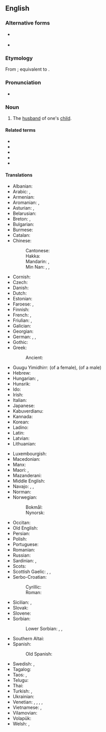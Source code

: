 ==English==

===Alternative forms===
* {{q|rare}}  {{alter|en|soninlaw}}
* {{sense|Exmoor dial.}} {{l|en|zinnila}}

===Etymology===
From {{inh|en|enm|sone in lawe}}; equivalent to {{af|en|son|in|law}}.

===Pronunciation===
* {{audio|en-us-son-in-law.ogg|Audio (US)|lang=en}}

===Noun===
{{en-noun|head=[[son]][[-in-law]]|sons-in-law}}

# The [[husband]] of one's [[child]].

====Related terms====
* {{l|en|brother-in-law}}
* {{l|en|daughter-in-law}}
* {{l|en|father-in-law}}
* {{l|en|mother-in-law}}
* {{l|en|sister-in-law}}

====Translations====
{{trans-top|son-in-law}}
* Albanian: {{t+|sq|dhëndër|m}}
* Arabic: {{t|ar|زَوْج اَلاِبْنَة|m}}, {{t+|ar|صِهْر|m}}
* Armenian: {{t+|hy|փեսա}}
* Aromanian: {{t|rup|dziniri|m}}, {{t|rup|dzinire|m}}
* Asturian: {{t+|ast|xenru|m}}, {{t+|ast|xenral|m}}
* Belarusian: {{t|be|зяць|m}}
* Breton: {{t+|br|mab-kaer|m}}, {{t+|br|deuñv|m}}
* Bulgarian: {{t+|bg|зет|m}}
* Burmese: {{t+|my|သမက်}}
* Catalan: {{t+|ca|gendre|m}}
* Chinese:
*: Cantonese: {{t|yue|女婿|tr=neoi5 sai3}}
*: Hakka: {{t|hak|婿郎|tr=se-lòng}}
*: Mandarin: {{t+|cmn|女婿|tr=nǚxu}}, {{t+|cmn|婿|tr=xù}}
*: Min Nan: {{t|nan|囝婿|tr= káⁿ-sài, kiáⁿ-sài}}, {{t|nan|半子|tr=poàn-chír, poàn-chú}}, {{t|nan|女婿|tr=lír-sài, lí-sài, lú-sài}}
* Cornish: {{t|kw|deuv|m}}
* Czech: {{t+|cs|zeť|m}}
* Danish: {{t+|da|svigersøn|c}}
* Dutch: {{t+|nl|schoonzoon|m}}
* Estonian: {{t|et|väimees}}
* Faroese: {{t|fo|versonur|m}}, {{t|fo|dóttursonur|m}}
* Finnish: {{t+|fi|vävy}}
* French: {{t+|fr|beau-fils|m}}, {{t+|fr|gendre|m}}
* Friulian: {{t|fur|zinar|m}}, {{t|fur|ginar|m}}
* Galician: {{t+|gl|xenro|m}}
* Georgian: {{t|ka|სიძე}}
* German: {{t+|de|Schwiegersohn|m}}, {{t+|de|Tochtermann|m}} {{qualifier|archaic}}, {{t+|de|Eidam|m}} {{qualifier|archaic}}
* Gothic: {{t|got|𐌼𐌴𐌲𐍃|m}}
* Greek: {{t+|el|γαμπρός|m}}
*: Ancient: {{t|grc|γαμβρός|m}}
* Guugu Yimidhirr: {{t|kky|biidyirr}} (of a female), {{t|kky|ngalaadhin}} (of a male)
* Hebrew: {{t+|he|חָתָן|m|tr=khatan}}
* Hungarian: {{t+|hu|vő}}, {{qualifier|colloquial}} {{t+|hu|vej}}
* Hunsrik: {{t|hrx|Schwieghersohn|m}}
* Ido: {{t+|io|bofiliulo}}
* Irish: {{t|ga|cliamhain|m}}
* Italian: {{t+|it|genero|m}}
* Japanese: {{t+|ja|婿|tr=むこ, muko}}
* Kabuverdianu: {{t|kea|jénru}}
* Kannada: {{t+|kn|ಅಳಿಯ}}
* Korean: {{t+|ko|사위}}
* Ladino: {{t|lad|yerno}}
* Latin: {{t+|la|gener|m}}
* Latvian: {{t+|lv|znots|m}}
* Lithuanian: {{t|lt|žentas|m}}
{{trans-mid}}
* Luxembourgish: {{t|lb|Eedem|m}}
* Macedonian: {{t|mk|зет|m}}
* Manx: {{t|gv|cleuin|m}}
* Maori: {{t|mi|hunaonga}}, {{t|mi|hunōnga}}
* Mazanderani: {{t|mzn|زاما|tr=zāmā}} {{qualifier|Tonekabon}}
* Middle English: {{t|enm|sone in lawe}}
* Navajo: {{t|nv|aadaaní}} {{qualifier|male speaker}}, {{t|nv|doishʼíinii}} {{qualifier|female speaker}}, {{t|nv|doo yooʼíinii}} {{qualifier|wife's mother speaking}}
* Norman: {{t|nrf|bieau-fis|m}}
* Norwegian: {{t|no|måg}}
*: Bokmål: {{t+|nb|svigersønn|m}}
*: Nynorsk: {{t|nn|svigerson|m}}
* Occitan: {{t+|oc|gendre|m}}
* Old English: {{t|ang|āþum|m}}
* Persian: {{t+|fa|داماد|tr=dâmâd}}
* Polish: {{t+|pl|zięć|m-pr}}
* Portuguese: {{t+|pt|genro|m}}
* Romanian: {{t+|ro|ginere|m}}
* Russian: {{t+|ru|зять|m}}
* Sardinian: {{t|sc|géneru|m}}, {{t|sc|génniru|m}}
* Scots: {{t|sco|guid-son}}
* Scottish Gaelic: {{t|gd|mac-cèile|m}}, {{t|gd|ban-sgoth|m}}, {{t|gd|cliamhainn|m}}
* Serbo-Croatian:
*: Cyrillic: {{t|sh|зет|m}}
*: Roman: {{t+|sh|zet|m}}
* Sicilian: {{t+|scn|ienniru|m}}, {{t+|scn|jenniru|m}}
* Slovak: {{t|sk|zať|m}}
* Slovene: {{t+|sl|zet|m}}
* Sorbian:
*: Lower Sorbian: {{t|dsb|pśichodny syn|m}}, {{t|dsb|[[źowka|źowki]] [[cłowjek]]|m}}, {{t|dsb|šwigersyn|m}}
* Southern Altai: {{t|alt|кӱйӱ}}
* Spanish: {{t+|es|yerno|m}}
*: Old Spanish: {{t|osp|yerno}}
* Swedish: {{t+|sv|svärson|c}}, {{t+|sv|måg|c}}
* Tagalog: {{t|tl|lalaking manugang}}
* Taos: {{t|twf|tà’ána}}, {{t|twf|ȕ’úna}}
* Telugu: {{t+|te|అల్లుడు}}
* Thai: {{t+|th|ลูกเขย|tr=loog-keuy}}
* Turkish: {{t+|tr|damat}}, {{t+|tr|güveyi}}
* Ukrainian: {{t|uk|зять|m}}
* Venetian: {{t|vec|zendro|m}}, {{t|vec|zènero}}, {{t|vec|xènero}}, {{t+|vec|xènaro}}, {{t|vec|dhènero}}
* Vietnamese: {{t+|vi|rể}}, {{t|vi|con rể}}
* Vilamovian: {{t|wym|adum}}
* Volapük: {{t+|vo|lüson}}
* Welsh: {{t|cy|mab-yng-nghyfraith|m}}, {{t|cy|daw|m}}
{{trans-bottom}}

{{topics|en|Male family members}}